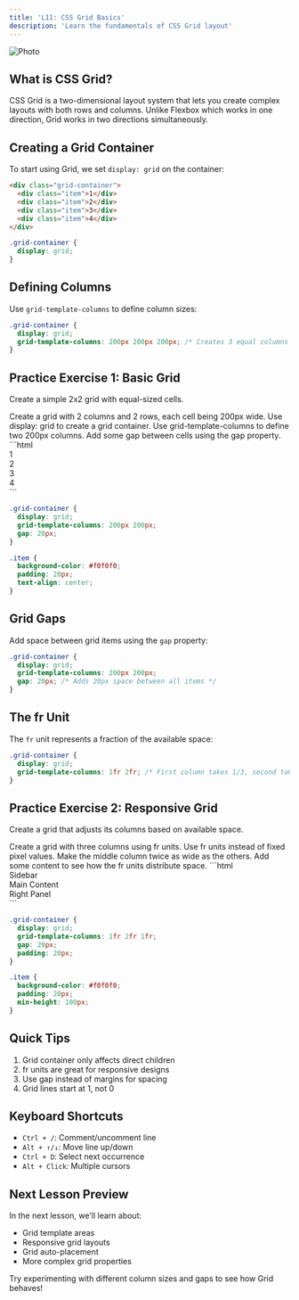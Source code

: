 ```yaml
---
title: 'L11: CSS Grid Basics'
description: 'Learn the fundamentals of CSS Grid layout'
---
```


<img src="https://picsum.photos/700/300?random=6" align="center" border-radius="20px" alt="Photo" />

## What is CSS Grid?

CSS Grid is a two-dimensional layout system that lets you create complex layouts with both rows and columns. Unlike Flexbox which works in one direction, Grid works in two directions simultaneously.

## Creating a Grid Container

To start using Grid, we set `display: grid` on the container:

```html
<div class="grid-container">
  <div class="item">1</div>
  <div class="item">2</div>
  <div class="item">3</div>
  <div class="item">4</div>
</div>
```

```css
.grid-container {
  display: grid;
}
```

## Defining Columns

Use `grid-template-columns` to define column sizes:

```css
.grid-container {
  display: grid;
  grid-template-columns: 200px 200px 200px; /* Creates 3 equal columns */
}
```

## Practice Exercise 1: Basic Grid

Create a simple 2x2 grid with equal-sized cells.

<Accordion title="🎯 Task">
Create a grid with 2 columns and 2 rows, each cell being 200px wide.
</Accordion>

<Accordion title="🔍 Hint 1">
Use display: grid to create a grid container.
</Accordion>

<Accordion title="🔍 Hint 2">
Use grid-template-columns to define two 200px columns.
</Accordion>

<Accordion title="🔍 Hint 3">
Add some gap between cells using the gap property.
</Accordion>

<Accordion title="💡 Solution">
```html
<div class="grid-container">
  <div class="item">1</div>
  <div class="item">2</div>
  <div class="item">3</div>
  <div class="item">4</div>
</div>
```

```css
.grid-container {
  display: grid;
  grid-template-columns: 200px 200px;
  gap: 20px;
}

.item {
  background-color: #f0f0f0;
  padding: 20px;
  text-align: center;
}
```
</Accordion>

## Grid Gaps

Add space between grid items using the `gap` property:

```css
.grid-container {
  display: grid;
  grid-template-columns: 200px 200px;
  gap: 20px; /* Adds 20px space between all items */
}
```

## The fr Unit

The `fr` unit represents a fraction of the available space:

```css
.grid-container {
  display: grid;
  grid-template-columns: 1fr 2fr; /* First column takes 1/3, second takes 2/3 */
}
```

## Practice Exercise 2: Responsive Grid

Create a grid that adjusts its columns based on available space.

<Accordion title="🎯 Task">
Create a grid with three columns using fr units.
</Accordion>

<Accordion title="🔍 Hint 1">
Use fr units instead of fixed pixel values.
</Accordion>

<Accordion title="🔍 Hint 2">
Make the middle column twice as wide as the others.
</Accordion>

<Accordion title="🔍 Hint 3">
Add some content to see how the fr units distribute space.
</Accordion>

<Accordion title="💡 Solution">
```html
<div class="grid-container">
  <div class="item">Sidebar</div>
  <div class="item">Main Content</div>
  <div class="item">Right Panel</div>
</div>
```

```css
.grid-container {
  display: grid;
  grid-template-columns: 1fr 2fr 1fr;
  gap: 20px;
  padding: 20px;
}

.item {
  background-color: #f0f0f0;
  padding: 20px;
  min-height: 100px;
}
```
</Accordion>

## Quick Tips

1. Grid container only affects direct children
2. fr units are great for responsive designs
3. Use gap instead of margins for spacing
4. Grid lines start at 1, not 0

## Keyboard Shortcuts

- `Ctrl + /`: Comment/uncomment line
- `Alt + ↑/↓`: Move line up/down
- `Ctrl + D`: Select next occurrence
- `Alt + Click`: Multiple cursors

## Next Lesson Preview
In the next lesson, we'll learn about:
- Grid template areas
- Responsive grid layouts
- Grid auto-placement
- More complex grid properties

Try experimenting with different column sizes and gaps to see how Grid behaves! 
